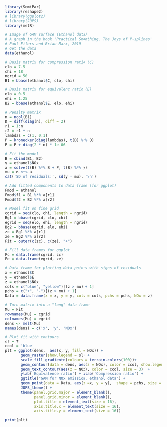 ```r
library(SemiPar)
library(reshape2)
# library(ggplot2)
# library(JOPS)
library(metR)
```

```r
# Image of GAM surface (Ethanol data)
# A graph in the book 'Practical Smoothing. The Joys of P-splines'
# Paul Eilers and Brian Marx, 2019
# Get the data
data(ethanol)

# Basis matrix for compression ratio (C)
clo = 7.5
chi = 18
ngrid = 50
B1 = bbase(ethanol$C, clo, chi)

# Basis matrix for equivalenc ratio (E)
elo = 0.5
ehi = 1.25
B2 = bbase(ethanol$E, elo, ehi)

# Penalty matrix
n = ncol(B1)
D = diff(diag(n), diff = 2)
r1 = 1:n
r2 = r1 + n
lambdas = c(1, 0.1)
P = kronecker(diag(lambdas), t(D) %*% D)
P = P + diag(2 * n) * 1e-06

# Fit the model
B = cbind(B1, B2)
y = ethanol$NOx
a = solve(t(B) %*% B + P, t(B) %*% y)
mu = B %*% a
cat('SD of residuals:', sd(y - mu), '\n')

# Add fitted components to data frame (for ggplot)
Fmod = ethanol
Fmod$f1 = B1 %*% a[r1]
Fmod$f2 = B2 %*% a[r2]

# Model fit on fine grid
cgrid = seq(clo, chi, length = ngrid)
Bg1 = bbase(cgrid, clo, chi)
egrid = seq(elo, ehi, length = ngrid)
Bg2 = bbase(egrid, elo, ehi)
zc = Bg1 %*% a[r1]
ze = Bg2 %*% a[r2]
Fit = outer(c(zc), c(ze), "+")

# Fill data frames for ggplot
Fc = data.frame(cgrid, zc)
Fe = data.frame(egrid, ze)

# Data frame for plotting data points with signs of residuals
x = ethanol$C
y = ethanol$E
z = ethanol$NOx
cols = c("blue", "yellow")[(z > mu) + 1]
pchs = c("+", "-")[(z > mu) + 1]
Data = data.frame(x = x, y = y, cols = cols, pchs = pchs, NOx = z)

# Turn matrix into a "long" data frame
Mu = Fit
rownames(Mu) = cgrid
colnames(Mu) = egrid
dens <- melt(Mu)
names(dens) = c('x', 'y', 'NOx')

# Plot fit with contours
sl = T
ccol = 'blue'
plt = ggplot(dens,  aes(x, y, fill = NOx)) +
       geom_raster(show.legend = sl) +
       scale_fill_gradientn(colours = terrain.colors(100))+
       geom_contour(data = dens, aes(z = NOx), color = ccol, show.legend = T) +
       geom_text_contour(aes(z = NOx), color = ccol, size = 3)  +
       ylab('Equivalence ratio') + xlab('Compression ratio') +
       ggtitle("GAM for NOx emission, ethanol data") +
       geom_point(data = Data, aes(x =x, y = y),  shape = pchs, size = 5) +
       JOPS_theme() +
       theme(panel.grid.major = element_blank(),
             panel.grid.minor = element_blank(),
             plot.title = element_text(size = 16),
             axis.title.x = element_text(size = 16),
             axis.title.y = element_text(size = 16))

print(plt)
```

